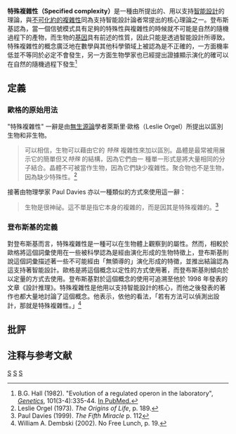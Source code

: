 {{Expand English|Specified Complexibility}}
'''特殊複雜性（Specified complexity）'''是一種由{{le|威廉·登布斯基|William A. Dembski}}所提出的、用以支持[[智能設計|智能設計]]的理論，與[[不可化約的複雜性|不可化約的複雜性]]同為支持智能設計論者常提出的核心理論之一。登布斯基認為，當一個信號模式具有足夠的特殊性與複雜性的時候就不可能是自然的隨機過程下的產物，而生物的[[基因|基因]]具有前述的性質，因此只能是透過智能設計所導致。特殊複雜性的概念廣泛地在數學與其他科學領域上被認為是不正確的，一方面機率低並不等同於必定不會發生，另一方面生物學家也已經提出證據顯示演化的確可以在自然的隨機過程下發生<ref>B.G. Hall (1982). "Evolution of a regulated operon in the laboratory", ''[[Genetics_(journal)|Genetics]]'', 101(3-4):335-44. [http://www.ncbi.nlm.nih.gov/entrez/query.fcgi?cmd=Retrieve&db=pubmed&dopt=Abstract&list_uids=6816666&query_hl=1 In PubMed.]</ref>

==定義==
===歐格的原始用法===
"特殊複雜性" 一辭是由[[無生源論|無生源論]]學者萊斯里·歐格（Leslie Orgel）所提出以區別生物和非生物。

<blockquote>可以相信，生物可以藉由它的 ''特殊'' 複雜性來加以區別。晶體是最常被用展示它的簡單但又''特殊'' 的結構，因為它們由一
種單一形式是將大量相同的分子結合。晶體不可被當作生物，因為它們缺少複雜性。聚合物也不是生物，因為缺少特殊性。<ref>Leslie Orgel (1973). ''The Origins of Life'', p. 189.</ref></blockquote>

接著由物理學家 Paul Davies 亦以一種類似的方式來使用這一辭：
<blockquote>生物是很神祕。這不單是指它本身的複雜的，而是因其是特殊複雜的。<ref>Paul Davies (1999). ''The Fifth Miracle'' p. 112</ref></blockquote>

===登布斯基的定義===
對登布斯基而言，特殊複雜性是一種可以在生物體上觀察到的屬性。然而，相較於歐格將這個詞彙使用在一些被科學認為是經由演化形成的生物特徵上，登布斯基則說這個詞彙描述著一些不可能經由「無領導的」演化形成的特徵，並推出結論認為這支持著智能設計。歐格是將這個概念以定性的方式使用著，而登布斯基則傾向於以定量的方式去使用。登布斯基對於這個概念的使用可追溯至他於 1998 年發表的文章《設計推理》。特殊複雜性是他用以支持智能設計的核心，而他之後發表的著作也都大量地討論了這個概念。他表示，依他的看法，「若有方法可以偵測出設計，那就是特殊複雜性。」<ref>William A. Dembski (2002). No Free Lunch, p. 19. </ref>

==批評==

==注释与参考文献==
{{reflist}}

[[Category:智慧設計|S]]
[[Category:人类起源|S]]
[[Category:伪科学|S]]